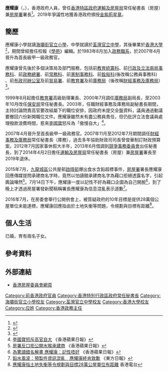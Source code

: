 '''應耀康'''{{GBSHK}}{{JP}}（{{lang-en|YING Yiu Hong, Stanley}}，{{bd|1960年|7月8日}}），香港政府人員，曾任[[香港特區政府|香港特區政府]][[運輸及房屋局|運輸及房屋局]]常任秘書長（房屋）兼[[房屋署|房屋署]]署長<ref>{{Cite web |url=http://www.housingauthority.gov.hk/tc/about-us/housing-department/organisation-chart/the-directorate/ |title=房屋署首長級職員名表 |access-date=2015-07-16 |archive-url=https://web.archive.org/web/20150716112951/http://www.housingauthority.gov.hk/tc/about-us/housing-department/organisation-chart/the-directorate/ |archive-date=2015-07-16 |dead-url=no }}</ref>。2019年爭議性地獲香港政府頒授[[金紫荊星章|金紫荊星章]]。

==簡歷==
應耀康小學就讀[[海壩街官立小學|海壩街官立小學]]，中學就讀於[[荃灣官立中學|荃灣官立中學]]，其後畢業於[[香港大學|香港大學]]<ref>{{Cite web |url=http://www.housingauthority.gov.hk/tc/about-us/housing-authority/ha-and-its-committees/ha-members/DoH.html |title=房委會委員簡介 |access-date=2014-08-27 |archive-url=https://web.archive.org/web/20150712080845/http://www.housingauthority.gov.hk/tc/about-us/housing-authority/ha-and-its-committees/ha-members/DoH.html |archive-date=2015-07-12 |dead-url=no }}</ref>，期間曾經擔任校報《[[學苑|學苑]]》編輯。於1983年8月加入[[政務職系|政務職系]]，於2007年4月晉升為首長級甲一級政務官。

應耀康曾先後於多個決策局及部門服務，包括前[[教育統籌科|教育統籌科]]、前[[行政及立法兩局事務科|行政及立法兩局事務科]]、前[[政務總署|政務總署]]、前[[常務科|常務科]]、前[[憲制事務科|憲制事務科]]、前[[銓敍科|銓敍科]](後改稱公務員事務科) 、前[[布政司辦公室|布政司辦公室]]及前[[貿易署|貿易署]]、前[[教育署|教育署]]及前[[庫務局|庫務局]]（後改稱[[財經事務及庫務局|財經事務及庫務局]]）<ref>{{Cite web |url=http://www.info.gov.hk/gia/general/201403/20/P201403200477.htm |title=高層官員任命 |access-date=2014-07-30 |archive-url=https://web.archive.org/web/20140325030900/http://www.info.gov.hk/gia/general/201403/20/P201403200477.htm |archive-date=2014-03-25 |dead-url=no }}</ref>。

1999年8月起擔任[[教育署|教育署]]高級助理署長、2000年7月調任[[庫務局|庫務局]]副局長，至2003年10月改任[[保安局_(香港)|保安局]]常任秘書長。2003年，任職財經事務及庫務局副秘書長期間，主持討論問責高官要改組屬下的職位安排，因政府未提交全盤資料，議員通過動議要撤回六份新開職位文件。應耀康雖然未有盡公務員責任，但仍批評立法會議員處理撥款浪費時間，惹來[[李國寶|李國寶]]怒斥為「傲慢自大」<ref>[http://hk.apple.nextmedia.com/news/art/20030612/3348552 李國寶怒斥高官自大] {{Wayback|url=http://hk.apple.nextmedia.com/news/art/20030612/3348552 |date=20150714224110 }}《香港蘋果日報》</ref>。

2007年4月晉升至首長級甲一級政務官。2007年11月至2012年7月期間調任[[財經事務及庫務局|財經事務及庫務局]]常任秘書長（庫務），過去多年協助財政司司長曾俊華制訂財政預算案。2012年7月因家事休假大半年，2013年6月借調到[[競爭事務委員會|競爭事務委員會]]出任秘書長，到了2014年4月2日擔任[[運輸及房屋局|運輸及房屋局]]常任秘書長（房屋）兼[[房屋署|房屋署]]署長至2019年退休。

2015年7月，[[九龍城區|九龍城區]]公共屋邨[[啟晴邨|啟晴邨]]爆出食水含鉛超標事件，[[房屋署|房屋署]]署長應耀康回應傳媒提問承建商名字時，竟然以怕讀錯承建商名字為藉口拒絕透露名字，引起輿論嘩然<ref>[http://hk.apple.nextmedia.com/news/art/20150711/19216150 房署反口拒公開水喉承建商] {{Wayback|url=http://hk.apple.nextmedia.com/news/art/20150711/19216150 |date=20150711233928 }}《香港蘋果日報》</ref>。7月14日下午，應耀康一度以記性不好為藉口企圖為自己開脫<ref>[http://hk.apple.nextmedia.com/news/art/20150715/19220181 為驚讀錯名解畫 應耀康：記性唔好] {{Wayback|url=http://hk.apple.nextmedia.com/news/art/20150715/19220181 |date=20150715121610 }}《香港蘋果日報》</ref>，到了晚上才透過房屋署發新聞稿稱署長應耀康為信息混亂表示道歉<ref>[http://www.on.cc/hk/bkn/cnt/news/20150714/bkn-20150714210818974-0714_00822_001.html 鉛水風波：預製件資訊混亂　應耀康終肯致歉] {{Wayback|url=http://www.on.cc/hk/bkn/cnt/news/20150714/bkn-20150714210818974-0714_00822_001.html |date=20150715121637 }}《東方日報》</ref>。

2016年7月，在房委會舉行公開例會上，被質疑政府的10年目標是提供28萬個公屋單位未能達標，應耀康回應指由於土地失衡等問題，令規劃與目標有距離<ref>[https://hk.news.yahoo.com/%E6%87%89%E8%80%80%E5%BA%B7%E6%8C%87%E5%9C%9F%E5%9C%B0%E5%A4%B1%E8%A1%A1%E7%AD%89%E4%BB%A4%E8%A6%8F%E5%8A%83%E8%88%87%E7%9B%AE%E6%A8%9928%E8%90%AC%E5%85%AC%E5%B1%8B%E5%96%AE%E4%BD%8D%E6%9C%89%E8%B7%9D%E9%9B%A2-075019324.html 應耀康指土地失衡等令規劃與目標28萬公屋單位有距離] {{Wayback|url=https://hk.news.yahoo.com/%E6%87%89%E8%80%80%E5%BA%B7%E6%8C%87%E5%9C%9F%E5%9C%B0%E5%A4%B1%E8%A1%A1%E7%AD%89%E4%BB%A4%E8%A6%8F%E5%8A%83%E8%88%87%E7%9B%AE%E6%A8%9928%E8%90%AC%E5%85%AC%E5%B1%8B%E5%96%AE%E4%BD%8D%E6%9C%89%E8%B7%9D%E9%9B%A2-075019324.html |date=20160825223148 }}香港電台</ref>。

== 個人生活==
已婚，育有兩名子女。

==參考資料==
<references/>

==外部連結==
* [http://www.housingauthority.gov.hk/tc/index.html 香港房屋委員會網頁] {{Wayback|url=http://www.housingauthority.gov.hk/tc/index.html |date=20210310150722 }}


{{start box}}
{{s-gov}}
{{s-before|[[栢志高|栢志高]]}}
{{s-title|[[運輸及房屋局|運輸及房屋局常任秘書長（房屋）兼房屋署署長]]|2014年 - 2019年}}
{{s-after|[[唐智強|唐智強]]}}
{{s-before|[[黎年|黎年]]}}
{{s-title|[[財經事務及庫務局|財經事務及庫務局常任秘書長（庫務）]]|2007年 - 2012年}}
{{s-after|[[謝曼怡|謝曼怡]]}}
{{s-before|[[湯顯明|湯顯明]]（署理）}}
{{s-title|[[保安局_(香港)|保安局常任秘書長]]|2003年 - 2007年}}
{{s-after|[[張琼瑤|張琼瑤]]}}
{{end box}}

[[Category:前香港政府官員|Category:前香港政府官員]]
[[Category:香港特別行政區政府常任秘書長|Category:香港特別行政區政府常任秘書長]]
[[Category:海壩街官立小學校友|Category:海壩街官立小學校友]]
[[Category:荃灣官立中學校友|Category:荃灣官立中學校友]]
[[Category:香港大學校友|Category:香港大學校友]]
[[Category:应姓|Category:应姓]]
[[Category:香港政務主任|Category:香港政務主任]]